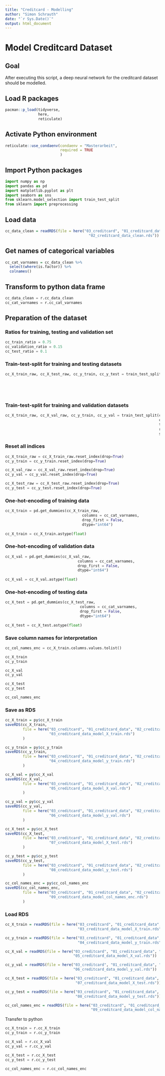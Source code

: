 ```yaml
---
title: "Creditcard - Modelling"
author: "Simon Schrauth"
date: "`r Sys.Date()`"
output: html_document
---
```

# Model Creditcard Dataset

## Goal

After executing this script, a deep neural network for the creditcard dataset should be modelled.

## Load R packages

```r
pacman::p_load(tidyverse, 
               here,
               reticulate)
```

## Activate Python environment

```r
reticulate::use_condaenv(condaenv = "Masterarbeit", 
                         required = TRUE
                         )
```

## Import Python packages

```python
import numpy as np
import pandas as pd
import matplotlib.pyplot as plt
import seaborn as sns
from sklearn.model_selection import train_test_split
from sklearn import preprocessing
```


## Load data

```r
cc_data_clean = readRDS(file = here("03_creditcard", "01_creditcard_data", "02_creditcard_data_processed",
                                      "02_creditcard_data_clean.rds"))
```

## Get names of categorical variables

```r
cc_cat_varnames = cc_data_clean %>% 
  select(where(is.factor)) %>% 
  colnames()
```


## Transform to python data frame

```python
cc_data_clean = r.cc_data_clean
cc_cat_varnames = r.cc_cat_varnames
```


## Preparation of the dataset

### Ratios for training, testing and validation set
```python
cc_train_ratio = 0.75
cc_validation_ratio = 0.15
cc_test_ratio = 0.1
```


### Train-test-split for training and testing datasets
```python
cc_X_train_raw, cc_X_test_raw, cc_y_train, cc_y_test = train_test_split(cc_data_clean.iloc[:,:-1], 
                                                                        cc_data_clean.iloc[:,-1], 
                                                                        test_size=cc_test_ratio,
                                                                        random_state=42,
                                                                        shuffle = True)
```

### Train-test-split for training and validation datasets
```python
cc_X_train_raw, cc_X_val_raw, cc_y_train, cc_y_val = train_test_split(cc_X_train_raw, 
                                                                      cc_y_train, 
                                                                      test_size=cc_validation_ratio/(1-cc_test_ratio),
                                                                      random_state=24,
                                                                      shuffle = True)
```

### Reset all indices
```python
cc_X_train_raw = cc_X_train_raw.reset_index(drop=True)
cc_y_train = cc_y_train.reset_index(drop=True)

cc_X_val_raw = cc_X_val_raw.reset_index(drop=True)
cc_y_val = cc_y_val.reset_index(drop=True)

cc_X_test_raw = cc_X_test_raw.reset_index(drop=True)
cc_y_test = cc_y_test.reset_index(drop=True)
```

### One-hot-encoding of training data
```python
cc_X_train = pd.get_dummies(cc_X_train_raw, 
                                   columns = cc_cat_varnames, 
                                   drop_first = False, 
                                   dtype="int64")
                              
cc_X_train = cc_X_train.astype(float)
```

### One-hot-encoding of validation data
```python
cc_X_val = pd.get_dummies(cc_X_val_raw, 
                                 columns = cc_cat_varnames, 
                                 drop_first = False, 
                                 dtype="int64")
                            
cc_X_val = cc_X_val.astype(float)
```

### One-hot-encoding of testing data
```python
cc_X_test = pd.get_dummies(cc_X_test_raw, 
                                  columns = cc_cat_varnames, 
                                  drop_first = False, 
                                  dtype="int64")
                            
cc_X_test = cc_X_test.astype(float)
```

### Save column names for interpretation
```python
cc_col_names_enc = cc_X_train.columns.values.tolist()
```

```python
cc_X_train
cc_y_train

cc_X_val
cc_y_val

cc_X_test
cc_y_test

cc_col_names_enc
```

### Save as RDS
```r
cc_X_train = py$cc_X_train
saveRDS(cc_X_train, 
        file = here("03_creditcard", "01_creditcard_data", "02_creditcard_data_processed",
                    "03_creditcard_data_model_X_train.rds")
        )

cc_y_train = py$cc_y_train
saveRDS(cc_y_train, 
        file = here("03_creditcard", "01_creditcard_data", "02_creditcard_data_processed",
                    "04_creditcard_data_model_y_train.rds")
        )

cc_X_val = py$cc_X_val
saveRDS(cc_X_val, 
        file = here("03_creditcard", "01_creditcard_data", "02_creditcard_data_processed",
                    "05_creditcard_data_model_X_val.rds")
        )

cc_y_val = py$cc_y_val
saveRDS(cc_y_val, 
        file = here("03_creditcard", "01_creditcard_data", "02_creditcard_data_processed",
                    "06_creditcard_data_model_y_val.rds")
        )

cc_X_test = py$cc_X_test
saveRDS(cc_X_test, 
        file = here("03_creditcard", "01_creditcard_data", "02_creditcard_data_processed",
                    "07_creditcard_data_model_X_test.rds")
        )

cc_y_test = py$cc_y_test
saveRDS(cc_y_test, 
        file = here("03_creditcard", "01_creditcard_data", "02_creditcard_data_processed",
                    "08_creditcard_data_model_y_test.rds")
        )

cc_col_names_enc = py$cc_col_names_enc
saveRDS(cc_col_names_enc, 
        file = here("03_creditcard", "01_creditcard_data", "02_creditcard_data_processed",
                    "09_creditcard_data_model_col_names_enc.rds")
        )
```

### Load RDS
```r
cc_X_train = readRDS(file = here("03_creditcard", "01_creditcard_data", "02_creditcard_data_processed",
                                 "03_creditcard_data_model_X_train.rds"))

cc_y_train = readRDS(file = here("03_creditcard", "01_creditcard_data", "02_creditcard_data_processed",
                                 "04_creditcard_data_model_y_train.rds"))

cc_X_val = readRDS(file = here("03_creditcard", "01_creditcard_data", "02_creditcard_data_processed",
                               "05_creditcard_data_model_X_val.rds"))

cc_y_val = readRDS(file = here("03_creditcard", "01_creditcard_data", "02_creditcard_data_processed",
                               "06_creditcard_data_model_y_val.rds"))

cc_X_test = readRDS(file = here("03_creditcard", "01_creditcard_data", "02_creditcard_data_processed",
                                "07_creditcard_data_model_X_test.rds"))

cc_y_test = readRDS(file = here("03_creditcard", "01_creditcard_data", "02_creditcard_data_processed",
                                "08_creditcard_data_model_y_test.rds"))

cc_col_names_enc = readRDS(file = here("03_creditcard", "01_creditcard_data", "02_creditcard_data_processed",
                                       "09_creditcard_data_model_col_names_enc.rds"))
```

Transfer to python
```python
cc_X_train = r.cc_X_train
cc_y_train = r.cc_y_train

cc_X_val = r.cc_X_val
cc_y_val = r.cc_y_val

cc_X_test = r.cc_X_test
cc_y_test = r.cc_y_test

cc_col_names_enc = r.cc_col_names_enc
```

